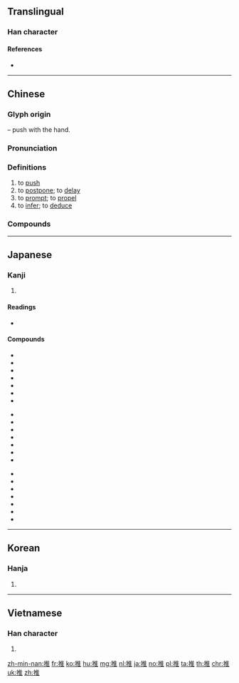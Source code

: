 {{also|稚}}
==Translingual==

===Han character===
{{Han char|rn=64|rad=手|as=08|sn=11|four=50014|canj=QOG|ids=⿰扌隹}}

====References====
* {{Han ref|kx=0439.080|dkj=12284|dj=0790.010|hdz=31898.070|uh=63A8|ud=25512|bh=B1C0|bd=45504}}

----

==Chinese==
{{zh-forms}}

===Glyph origin===
{{Han etym}}
{{Han compound|手|alt1=扌|t1=hand|隹|ls=psc|c1=s|c2=p}} – push with the hand.

===Pronunciation===
{{zh-pron
|m=tuī
|c=teoi1
|h=pfs=thôi
|md=
|mn=chhui/the/thui
|w=1the
|ma=y
|mc=y
|oc=y
|cat=v
}}

===Definitions===
{{zh-hanzi}}

# to [[push]]
# to [[postpone]]; to [[delay]]
# to [[prompt]]; to [[propel]]
# to [[infer]]; to [[deduce]]

===Compounds===
{{zh-der|推本溯源|推病|推波助瀾|推測|推陳出新|推誠相見|推遲|推斥力|推崇|推出|推辭|推戴|推導|推倒|推定|推動|推斷|推度|推故|推廣|推及|推己及人|推見|推薦|推獎|推襟送抱|推進|推進器|推究|推舉|推拒|推理|推力|推論|推拿|推敲|推求|推卻|推讓|推三阻四|推搡|推說|推算|推搪|推濤作浪|推頭|推土機|推託|推脫|推委|推諉|推問|推想|推銷|推卸|推謝|推心置腹|推行|推許|推選|推延|推演|推移|推展|推知|推重|推子|三推六問|子推割股|半推半就|公推|後擁前推|你推我擠|噴射推進|前推後擁|多蒙推轂|屋烏推愛|借水推船|大力推荐|寒暑推移|六問三推|子推|三推|千推萬阻|受命推事|以此類推|你推我讓|直接推理|推賢遜能|推托|推舟於陸|推賢舉善|推尊|推宗明本|推車|推奪|推誠待物|旁推交通|推鉋|爬推|推聾做啞|推誠置腹|推步|杷推|推推讓讓|推計課稅|推撞|推刃|推賢下士|推翻|扒推|推宕|推轂|推驗|推桿|推解|推三扯四|推情準理|推食解衣|推恩|推山|推輪捧轂|推輦歸里|推球|推尋|推詳|推服|推誠接物|推銷員|推乾淨兒|推就|推東主西|捧轂推輪|推挽|推心致腹|推轉|推三宕四|推推搡搡|推推攮攮|推群獨步|推誠布公|推諉塞責|推免|窮源推本|推事|推阻|推調|推聾裝啞|推稱|推窗|推賢進善|推擠|推燥居濕|推賢樂善|推牌九|推蓬裝|推背圖|推而廣之|推光頭|推索|推勘|推誠愛物|推進劑|推輓|推誠布信|推介|推賢讓能|推搶|推手|牙推|推估|推因|推山移嶺|推賢任人|推賢進士|推崇備至|推理電影|推鋒爭死|推開|推天搶地|欲就還推|推來推去|推薦甄選|推遜|推激|推亡固存|沙盤推演|推磨|手推車|推三推四|推案|推派|推理小說|推拖|推廣教育|推橫車|農業推廣|解驂推食|解衣推食|鬼推磨|順水推舟|衙推|鑑古推今|類推|讓棗推梨|陪席推事|間接推論|間接推理|順水推船|諱敗推過|類推作用}}

{{zh-cat|Beginning}}

----

==Japanese==

===Kanji===
{{ja-kanji|grade=6|rs=手08}}

# {{defn|lang=ja|sort=手08}}

====Readings====
* {{ja-readings|on=[[すい]] (sui)|kun=[[おす]] (osu)}}

====Compounds====
{{der-top}}
{{top3}}
* {{ja-r|推移|すい.い}}
* {{ja-r|推挙|すいきょ}}
* {{ja-r|推計|すいけい}}
* {{ja-r|推敲|すいこう}}
* {{ja-r|推考|すいこう}}
* {{ja-r|推察|すいさつ}}
* {{ja-r|推参|すいさん}}
{{mid3}}
* {{ja-r|推称|すいしょう}}
* {{ja-r|推賞|すいしょう}}
* {{ja-r|推奨|すいしょう}}
* {{ja-r|推進|すいしん}}
* {{ja-r|推薦|すいせん}}
* {{ja-r|推測|すいそく}}
* {{ja-r|推戴|すいたい}}
{{mid3}}
* {{ja-r|推断|すいだん}}
* {{ja-r|推知|すいち}}
* {{ja-r|推定|すいてい}}
* {{ja-r|推理|すいり}}
* {{ja-r|推量|すいりょう}}
* {{ja-r|推力|すいりょく}}
* {{ja-r|推論|すいろん}}
{{bottom}}
{{der-bottom}}

----

==Korean==

===Hanja===
{{ko-hanja|hangeul=[[추]], [[퇴]]|eumhun=|mr=ch'u, t'oe|y=chwu, thoy}}

# {{defn|lang=ko|sort=手08}}

----

==Vietnamese==

===Han character===
{{vi-hantu|[[suy]], [[chui]], [[thoi]], [[thòi]], [[thôi]], [[tòi]]|rs=手08}}

# {{defn|lang=vi|sort=手08}}

[[zh-min-nan:推]]
[[fr:推]]
[[ko:推]]
[[hu:推]]
[[mg:推]]
[[nl:推]]
[[ja:推]]
[[no:推]]
[[pl:推]]
[[ta:推]]
[[th:推]]
[[chr:推]]
[[uk:推]]
[[zh:推]]